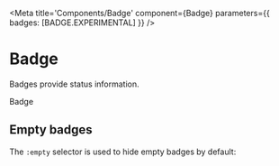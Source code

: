 

<Meta
  title='Components/Badge'
  component={Badge}
  parameters={{ badges: [BADGE.EXPERIMENTAL] }}
/>

# Badge

Badges provide status information.

<Story name='Badge'>
  <Badge>Badge</Badge>
</Story>

## Empty badges

The `:empty` selector is used to hide empty badges by default:

<Badge />
